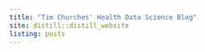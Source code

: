 ```yaml
---
title: "Tim Churches' Health Data Science Blog"
site: distill::distill_website
listing: posts
---
```

